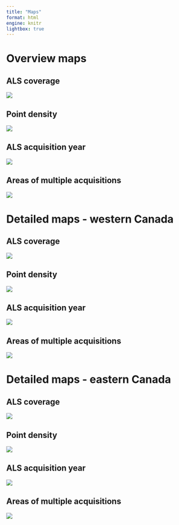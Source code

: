 ```yaml
---
title: "Maps"
format: html
engine: knitr
lightbox: true
---
```


# Overview maps {#maps}

## ALS coverage {#maps-coverage}
![](img/map1_ALS_coverage.png){group="maps"}

## Point density {#maps-density}

![](img/map2_ALS_density.png){group="maps"}

## ALS acquisition year {#maps-year}

![](img/map3_ALS_AcquisitionYear.png){group="maps"}

## Areas of multiple acquisitions {#maps-overlap}

![](img/map4_ALS_overlap.png){group="maps"}


# Detailed maps - western Canada {#maps-detailed-west}

## ALS coverage
![](img/map1_ALS_coverage_focused1.png){group="maps1"}

## Point density
![](img/map2_ALS_density_focused1.png){group="maps1"}

## ALS acquisition year
![](img/map3_ALS_AcquisitionYear_focused1.png){group="maps1"}

## Areas of multiple acquisitions
![](img/map4_ALS_overlap_focus1.png){group="maps1"}

# Detailed maps - eastern Canada {#maps-detailed-east}

## ALS coverage
![](img/map1_ALS_coverage_focused2.png){group="maps2"}

## Point density
![](img/map2_ALS_density_focused2.png){group="maps2"}

## ALS acquisition year
![](img/map3_ALS_AcquisitionYear_focused2.png){group="maps2"}

## Areas of multiple acquisitions
![](img/map4_ALS_overlap_focus2.png){group="maps2"}